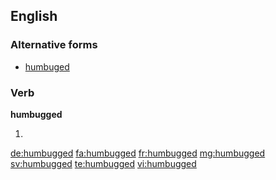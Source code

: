 ==English==

===Alternative forms===
* [[humbuged]] {{qualifier|rare}}

===Verb===
'''humbugged'''

# {{past of|humbug}}

[[de:humbugged]]
[[fa:humbugged]]
[[fr:humbugged]]
[[mg:humbugged]]
[[sv:humbugged]]
[[te:humbugged]]
[[vi:humbugged]]
